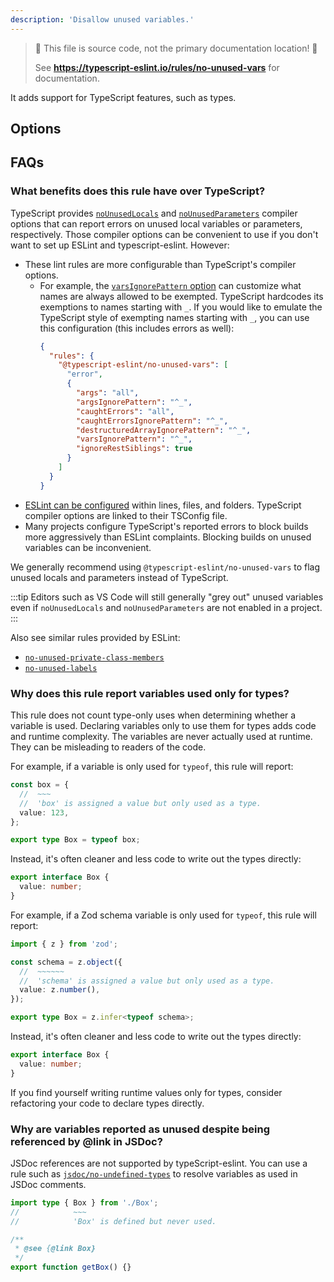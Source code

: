 ```yaml
---
description: 'Disallow unused variables.'
---
```



> 🛑 This file is source code, not the primary documentation location! 🛑
>
> See **https://typescript-eslint.io/rules/no-unused-vars** for documentation.

It adds support for TypeScript features, such as types.

## Options

## FAQs

### What benefits does this rule have over TypeScript?

TypeScript provides [`noUnusedLocals`](https://www.typescriptlang.org/tsconfig#noUnusedLocals) and [`noUnusedParameters`](https://www.typescriptlang.org/tsconfig#noUnusedParameters) compiler options that can report errors on unused local variables or parameters, respectively.
Those compiler options can be convenient to use if you don't want to set up ESLint and typescript-eslint.
However:

- These lint rules are more configurable than TypeScript's compiler options.
  - For example, the [`varsIgnorePattern` option](https://eslint.org/docs/latest/rules/no-unused-vars#varsignorepattern) can customize what names are always allowed to be exempted. TypeScript hardcodes its exemptions to names starting with `_`.
    If you would like to emulate the TypeScript style of exempting names starting with `_`, you can use this configuration (this includes errors as well):
    ```json
    {
      "rules": {
        "@typescript-eslint/no-unused-vars": [
          "error",
          {
            "args": "all",
            "argsIgnorePattern": "^_",
            "caughtErrors": "all",
            "caughtErrorsIgnorePattern": "^_",
            "destructuredArrayIgnorePattern": "^_",
            "varsIgnorePattern": "^_",
            "ignoreRestSiblings": true
          }
        ]
      }
    }
    ```
- [ESLint can be configured](https://eslint.org/docs/latest/use/configure/rules) within lines, files, and folders. TypeScript compiler options are linked to their TSConfig file.
- Many projects configure TypeScript's reported errors to block builds more aggressively than ESLint complaints. Blocking builds on unused variables can be inconvenient.

We generally recommend using `@typescript-eslint/no-unused-vars` to flag unused locals and parameters instead of TypeScript.

:::tip
Editors such as VS Code will still generally "grey out" unused variables even if `noUnusedLocals` and `noUnusedParameters` are not enabled in a project.
:::

Also see similar rules provided by ESLint:

- [`no-unused-private-class-members`](https://eslint.org/docs/latest/rules/no-unused-private-class-members)
- [`no-unused-labels`](https://eslint.org/docs/latest/rules/no-unused-labels)

### Why does this rule report variables used only for types?

This rule does not count type-only uses when determining whether a variable is used.
Declaring variables only to use them for types adds code and runtime complexity.
The variables are never actually used at runtime.
They can be misleading to readers of the code.

<Tabs>

<TabItem value="typeof Variables">

For example, if a variable is only used for `typeof`, this rule will report:

```ts
const box = {
  //  ~~~
  //  'box' is assigned a value but only used as a type.
  value: 123,
};

export type Box = typeof box;
```

Instead, it's often cleaner and less code to write out the types directly:

```ts
export interface Box {
  value: number;
}
```

</TabItem>

<TabItem value="Zod Schemas">

For example, if a Zod schema variable is only used for `typeof`, this rule will report:

```ts
import { z } from 'zod';

const schema = z.object({
  //  ~~~~~~
  //  'schema' is assigned a value but only used as a type.
  value: z.number(),
});

export type Box = z.infer<typeof schema>;
```

Instead, it's often cleaner and less code to write out the types directly:

```ts
export interface Box {
  value: number;
}
```

</TabItem>

</Tabs>

If you find yourself writing runtime values only for types, consider refactoring your code to declare types directly.

### Why are variables reported as unused despite being referenced by @link in JSDoc?

JSDoc references are not supported by typeScript-eslint.
You can use a rule such as [`jsdoc/no-undefined-types`](https://github.com/gajus/eslint-plugin-jsdoc/blob/main/docs/rules/no-undefined-types.md) to resolve variables as used in JSDoc comments.

```ts
import type { Box } from './Box';
//            ~~~
//            'Box' is defined but never used.

/**
 * @see {@link Box}
 */
export function getBox() {}
```
